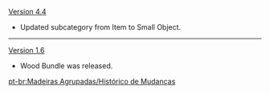 {{Change History/Header}}
[[Version 4.4]]
* Updated subcategory from Item to Small Object.
----
[[Version 1.6]]
* Wood Bundle was released.
<noinclude>
[[pt-br:Madeiras Agrupadas/Histórico de Mudanças]]
</noinclude>